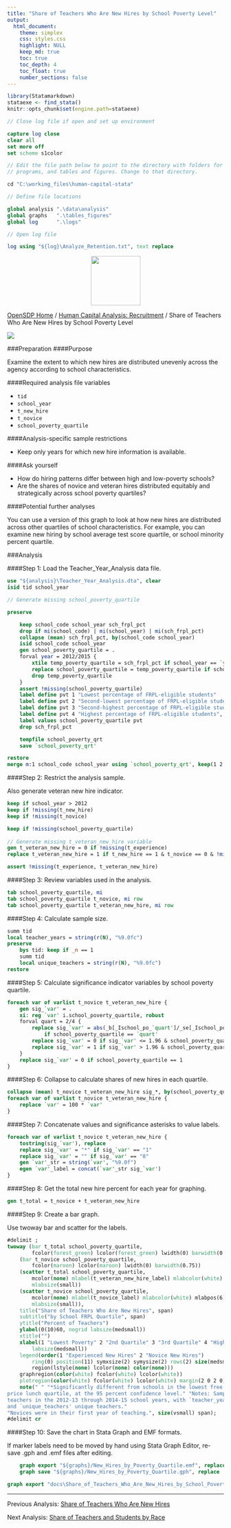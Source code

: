 ```yaml
---
title: "Share of Teachers Who Are New Hires by School Poverty Level"
output: 
  html_document:
    theme: simplex
    css: styles.css
    highlight: NULL
    keep_md: true
    toc: true
    toc_depth: 4
    toc_float: true
    number_sections: false
---
```



```r
library(Statamarkdown)
stataexe <- find_stata()
knitr::opts_chunk$set(engine.path=stataexe)
```

```stata
// Close log file if open and set up environment

capture log close
clear all
set more off
set scheme s1color

// Edit the file path below to point to the directory with folders for data, logs,
// programs, and tables and figures. Change to that directory.

cd "C:\working_files\human-capital-stata"

// Define file locations

global analysis ".\data\analysis"
global graphs 	".\tables_figures"
global log 		".\logs"

// Open log file

log using "${log}\Analyze_Retention.txt", text replace

```

<div class="navbar navbar-default navbar-fixed-top" id="logo">
<div class="container">
<img src="OpenSDP-Banner_crimson.jpg" style="display: block; margin: 0 auto; height: 115px;">
</div>
</div>

[OpenSDP Home](http://opensdp.github.io) / [Human Capital Analysis: Recruitment](Human_Capital_Analysis_Recruitment.html) / Share of Teachers Who Are New Hires by School Poverty Level

![](Share_of_Teachers_Who_Are_New_Hires_by_School_Poverty_Level.png)

###Preparation
####Purpose

Examine the extent to which new hires are distributed unevenly across the agency according to school characteristics.

####Required analysis file variables

 - `tid`
 - `school_year`
 - `t_new_hire`
 - `t_novice`
 - `school_poverty_quartile`


####Analysis-specific sample restrictions

 - Keep only years for which new hire information is available.


####Ask yourself

 - How do hiring patterns differ between high and low-poverty schools?
 - Are the shares of novice and veteran hires distributed equitably and strategically across school poverty quartiles?


####Potential further analyses

You can use a version of this graph to look at how new hires are distributed across other quartiles of school characteristics. For example, you can examine new hiring by school average test score quartile, or school minority percent quartile.


###Analysis

####Step 1: Load the Teacher_Year_Analysis data file.

```stata
use "${analysis}\Teacher_Year_Analysis.dta", clear
isid tid school_year
```

```stata
// Generate missing school_poverty_quartile

preserve

	keep school_code school_year sch_frpl_pct
	drop if mi(school_code) | mi(school_year) | mi(sch_frpl_pct)
	collapse (mean) sch_frpl_pct, by(school_code school_year)
	isid school_code school_year
	gen school_poverty_quartile = .
	forval year = 2012/2015 {
		xtile temp_poverty_quartile = sch_frpl_pct if school_year == `year', nq(4)
		replace school_poverty_quartile = temp_poverty_quartile if school_year == `year'
		drop temp_poverty_quartile
	}
	assert !missing(school_poverty_quartile)
	label define pvt 1 "Lowest percentage of FRPL-eligible students"
	label define pvt 2 "Second-lowest percentage of FRPL-eligible students" , add
	label define pvt 3 "Second-highest percentage of FRPL-eligible students" , add
	label define pvt 4 "Highest percentage of FRPL-eligible students", add
	label values school_poverty_quartile pvt
	drop sch_frpl_pct

	tempfile school_poverty_qrt
	save `school_poverty_qrt'

restore
merge m:1 school_code school_year using `school_poverty_qrt', keep(1 2 3) nogen	
```

####Step 2: Restrict the analysis sample.

Also generate veteran new hire indicator.

```stata
keep if school_year > 2012
keep if !missing(t_new_hire)
keep if !missing(t_novice)

keep if !missing(school_poverty_quartile)
	
// Generate missing t_veteran_new_hire variable
gen t_veteran_new_hire = 0 if !missing(t_experience)
replace t_veteran_new_hire = 1 if t_new_hire == 1 & t_novice == 0 & !missing(t_experience)

assert !missing(t_experience, t_veteran_new_hire)
```


####Step 3: Review variables used in the analysis.

```stata
tab school_poverty_quartile, mi
tab school_poverty_quartile t_novice, mi row
tab school_poverty_quartile t_veteran_new_hire, mi row
```


####Step 4: Calculate sample size.

```stata
summ tid
local teacher_years = string(r(N), "%9.0fc")
preserve 
	bys tid: keep if _n == 1
	summ tid
	local unique_teachers = string(r(N), "%9.0fc")
restore
```


####Step 5: Calculate significance indicator variables by school poverty quartile.

```stata
foreach var of varlist t_novice t_veteran_new_hire {
	gen sig_`var' = .
	xi: reg `var' i.school_poverty_quartile, robust
	forval quart = 2/4 {
		replace sig_`var' = abs(_b[_Ischool_po_`quart']/_se[_Ischool_po_`quart']) ///
			if school_poverty_quartile == `quart'
		replace sig_`var' = 0 if sig_`var' <= 1.96 & school_poverty_quartile ==`quart'
		replace sig_`var' = 1 if sig_`var' > 1.96 & school_poverty_quartile == `quart'
	}
	replace sig_`var' = 0 if school_poverty_quartile == 1
}	
```


####Step 6: Collapse to calculate shares of new hires in each quartile.

```stata
collapse (mean) t_novice t_veteran_new_hire sig_*, by(school_poverty_quartile)
foreach var of varlist t_novice t_veteran_new_hire {
	replace `var' = 100 * `var'
}
```


####Step 7: Concatenate values and significance asterisks to value labels.

```stata
foreach var of varlist t_novice t_veteran_new_hire {
	tostring(sig_`var'), replace
	replace sig_`var' = "*" if sig_`var' == "1"
	replace sig_`var' = "" if sig_`var' == "0"
	gen `var'_str = string(`var', "%9.0f")
	egen `var'_label = concat(`var'_str sig_`var')
}
```


####Step 8: Get the total new hire percent for each year for graphing.

```stata
gen t_total = t_novice + t_veteran_new_hire
```


####Step 9: Create a bar graph.

Use twoway bar and scatter for the labels.

```stata
#delimit ;
twoway (bar t_total school_poverty_quartile, 
		fcolor(forest_green) lcolor(forest_green) lwidth(0) barwidth(0.75))
	(bar t_novice school_poverty_quartile, 
		fcolor(maroon) lcolor(maroon) lwidth(0) barwidth(0.75)) 
	(scatter t_total school_poverty_quartile, 
		mcolor(none) mlabel(t_veteran_new_hire_label) mlabcolor(white) mlabpos(6)  
		mlabsize(small)) 
	(scatter t_novice school_poverty_quartile, 
		mcolor(none) mlabel(t_novice_label) mlabcolor(white) mlabpos(6)  
		mlabsize(small)), 
	title("Share of Teachers Who Are New Hires", span) 
	subtitle("by School FRPL Quartile", span) 
	ytitle("Percent of Teachers") 
	ylabel(0(10)60, nogrid labsize(medsmall)) 
	xtitle("") 
	xlabel(1 "Lowest Poverty" 2 "2nd Quartile" 3 "3rd Quartile" 4 "Highest Poverty", 
		labsize(medsmall)) 
	legend(order(1 "Experienced New Hires" 2 "Novice New Hires")
		ring(0) position(11) symxsize(2) symysize(2) rows(2) size(medsmall) 
		region(lstyle(none) lcolor(none) color(none))) 
	graphregion(color(white) fcolor(white) lcolor(white)) 
	plotregion(color(white) fcolor(white) lcolor(white) margin(2 0 2 0))
	note(" " "*Significantly different from schools in the lowest free and reduced 
price lunch quartile, at the 95 percent confidence level." "Notes: Sample includes 
teachers in the 2012-13 through 2014-15 school years, with `teacher_years' teacher years 
and `unique_teachers' unique teachers."
"Novices were in their first year of teaching.", size(vsmall) span);
#delimit cr
```


####Step 10: Save the chart in Stata Graph and EMF formats.

If marker labels need to be moved by hand using Stata Graph Editor, re-save .gph and .emf files after editing.

```stata
	graph export "${graphs}/New_Hires_by_Poverty_Quartile.emf", replace 
	graph save "${graphs}/New_Hires_by_Poverty_Quartile.gph", replace 
```

```stata
graph export "docs\Share_of_Teachers_Who_Are_New_Hires_by_School_Poverty_Level.png", replace
```

---

Previous Analysis: [Share of Teachers Who Are New Hires](Share_of_Teachers_Who_Are_New_Hires_by_School_Year.html)

Next Analysis: [Share of Teachers and Students by Race](Share_of_Teachers_and_Students_by_Race.html)

